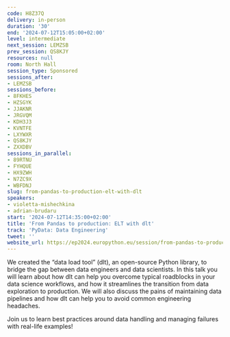 ```yaml
---
code: H8Z37Q
delivery: in-person
duration: '30'
end: '2024-07-12T15:05:00+02:00'
level: intermediate
next_session: LEMZSB
prev_session: QS8KJY
resources: null
room: North Hall
session_type: Sponsored
sessions_after:
- LEMZSB
sessions_before:
- 8FKHES
- HZSGYK
- JJAKNR
- JRGVQM
- KDH3J3
- KVNTFE
- LXYWXR
- QS8KJY
- ZXXDBV
sessions_in_parallel:
- 89RTNU
- FYHQUE
- HX9ZWH
- N7ZC9X
- WBFDNJ
slug: from-pandas-to-production-elt-with-dlt
speakers:
- violetta-mishechkina
- adrian-brudaru
start: '2024-07-12T14:35:00+02:00'
title: 'From Pandas to production: ELT with dlt'
track: 'PyData: Data Engineering'
tweet: ''
website_url: https://ep2024.europython.eu/session/from-pandas-to-production-elt-with-dlt
---
```


We created the “data load tool” (dlt), an open-source Python library, to bridge the gap between data engineers and data scientists. In this talk you will learn about how dlt can help you overcome typical roadblocks in your data science workflows, and how it streamlines the transition from data exploration to production. We will also discuss the pains of maintaining data pipelines and how dlt can help you to avoid common engineering headaches.

Join us to learn best practices around data handling and managing failures with real-life examples!

